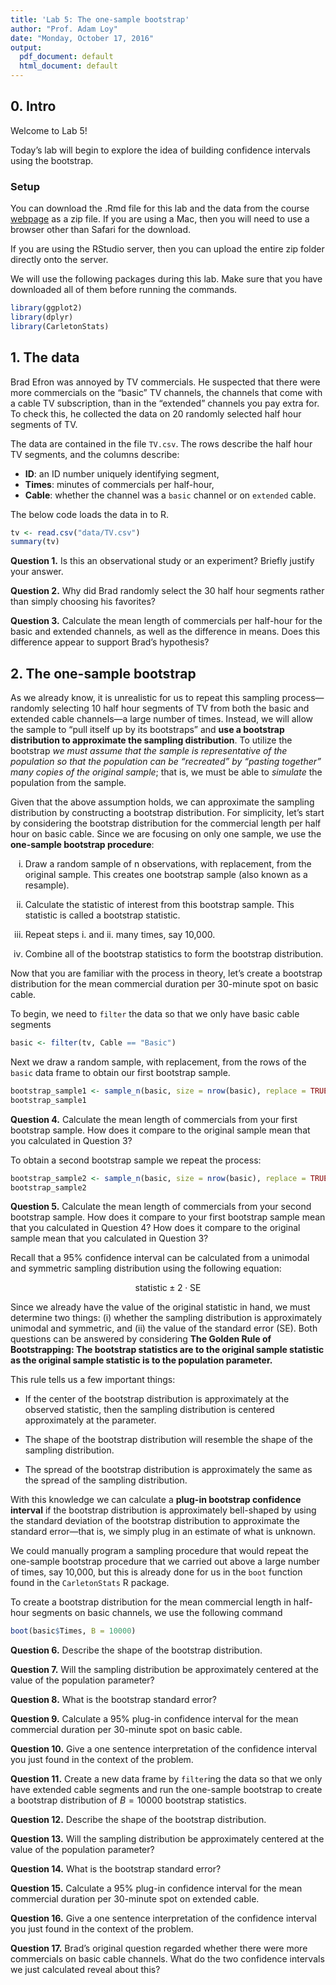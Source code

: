 ```yaml
---
title: 'Lab 5: The one-sample bootstrap'
author: "Prof. Adam Loy"
date: "Monday, October 17, 2016"
output:
  pdf_document: default
  html_document: default
---
```


## 0. Intro

Welcome to Lab 5!

Today's lab will begin to explore the idea of building confidence intervals using the bootstrap.

### Setup
You can download the .Rmd file for this lab and the data from the course [webpage](http://math107-lu.github.io/) as a zip file. If you are using a Mac, then you will need to use a browser other than Safari for the download. 

If you are using the RStudio server, then you can upload the entire zip folder directly onto the server.

We will use the following packages during this lab. Make sure that you have downloaded all of them before running the commands.


```r
library(ggplot2)
library(dplyr)
library(CarletonStats)
```

## 1. The data

Brad Efron was annoyed by TV commercials. He suspected that there were more commercials on the "basic" TV channels, the channels that come with a cable TV subscription, than in the "extended" channels you pay extra for. To check this, he collected the data on 20 randomly selected half hour segments of TV. 

The data are contained in the file `TV.csv`.  The rows describe the half hour TV segments, and the columns describe:

* **ID**: an ID number uniquely identifying segment,
* **Times**: minutes of commercials per half-hour,
* **Cable**: whether the channel was a `basic` channel or on `extended` cable.

The below code loads the data in to R.

```r
tv <- read.csv("data/TV.csv")
summary(tv)
```

**Question 1.** Is this an observational study or an experiment? Briefly justify your answer.

**Question 2.** Why did Brad randomly select the 30 half hour segments rather than simply choosing his favorites?

**Question 3.** Calculate the mean length of commercials per half-hour for the basic and extended channels, as well as the difference in means. Does this difference appear to support Brad's hypothesis?

## 2. The one-sample bootstrap

As we already know, it is unrealistic for us to repeat this sampling process---randomly selecting 10 half hour segments of TV from both the basic and extended cable channels---a large number of times. Instead, we will allow the sample to "pull itself up by its bootstraps" and **use a bootstrap distribution to approximate the sampling distribution**. To utilize the bootstrap *we must assume that the sample is representative of the population so that the population can be "recreated" by "pasting together" many copies of the original sample*; that is, we must be able to *simulate* the population from the sample. 

Given that the above assumption holds, we can approximate the sampling distribution by constructing a bootstrap distribution. For simplicity, let's start by considering the bootstrap distribution for the commercial length per half hour on basic cable. Since we are focusing on only one sample, we use the **one-sample bootstrap procedure**:

i) Draw a random sample of n observations, with replacement, from the original sample. This creates one bootstrap sample (also known as a resample).

ii) Calculate the statistic of interest from this bootstrap sample. This statistic is called a bootstrap statistic.

iii) Repeat steps i. and ii. many times, say 10,000.

iv) Combine all of the bootstrap statistics to form the bootstrap distribution. 


Now that you are familiar with the process in theory, let's create a bootstrap distribution for the mean commercial duration per 30-minute spot on basic cable.


To begin, we need to `filter` the data so that we only have basic cable segments

```r
basic <- filter(tv, Cable == "Basic")
```

Next we draw a random sample, with replacement, from the rows of the `basic` data frame to obtain our first bootstrap sample.

```r
bootstrap_sample1 <- sample_n(basic, size = nrow(basic), replace = TRUE)
bootstrap_sample1
```

**Question 4.** Calculate the mean length of commercials from your first bootstrap sample. How does it compare to the original sample mean that you calculated in Question 3?


To obtain a second bootstrap sample we repeat the process:

```r
bootstrap_sample2 <- sample_n(basic, size = nrow(basic), replace = TRUE)
bootstrap_sample2
```

**Question 5.** Calculate the mean length of commercials from your second bootstrap sample.  How does it compare to your first bootstrap sample mean that you calculated in Question 4? How does it compare to the original sample mean that you calculated in Question 3?



Recall that a 95% confidence interval can be calculated from a unimodal and symmetric sampling distribution using the following equation:

$$\text{statistic} \pm 2 \cdot\text{SE}$$

Since we already have the value of the original statistic in hand, we must determine two things: (i) whether the sampling distribution is approximately unimodal and symmetric, and (ii) the value of the standard error (SE). Both questions can be answered by considering **The Golden Rule of Bootstrapping: The bootstrap statistics are to the original sample statistic as the original sample statistic is to the population parameter.**

This rule tells us a few important things:

* If the center of the bootstrap distribution is approximately at the observed statistic, then the sampling distribution is centered approximately at the parameter.

* The shape of the bootstrap distribution will resemble the shape of the sampling distribution.

* The spread of the bootstrap distribution is approximately the same as the spread of the sampling distribution.

With this knowledge we can calculate a **plug-in bootstrap confidence interval** if the bootstrap distribution is approximately bell-shaped by using the standard deviation of the bootstrap distribution to approximate the standard error---that is, we simply plug in an estimate of what is unknown.


We could manually program a sampling procedure that would repeat the one-sample bootstrap procedure that we carried out above a large number of times, say 10,000, but this is already done for us in the `boot` function found in the `CarletonStats` R package.

To create a bootstrap distribution for the mean commercial length in half-hour segments on basic channels, we use the following command

```r
boot(basic$Times, B = 10000)
```


**Question 6.** Describe the shape of the bootstrap distribution.

**Question 7.** Will the sampling distribution be approximately centered at the value of the population parameter?

**Question 8.** What is the bootstrap standard error?

**Question 9.** Calculate a 95% plug-in confidence interval for the mean commercial duration per 30-minute spot on basic cable. 

**Question 10.** Give a one sentence interpretation of the confidence interval you just found in the context of the problem.


**Question 11.** Create a new data frame by `filter`ing the data so that we only have extended cable segments and run the one-sample bootstrap to create a bootstrap distribution of $B=10000$ bootstrap statistics.

**Question 12.** Describe the shape of the bootstrap distribution.

**Question 13.** Will the sampling distribution be approximately centered at the value of the population parameter?

**Question 14.** What is the bootstrap standard error?

**Question 15.** Calculate a 95% plug-in confidence interval for the mean commercial duration per 30-minute spot on extended cable. 

**Question 16.** Give a one sentence interpretation of the confidence interval you just found in the context of the problem.

**Question 17.** Brad's original question regarded whether there were more commercials on basic cable channels. What do the two confidence intervals we just calculated reveal about this?
